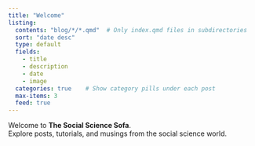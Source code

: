 ```yaml
---
title: "Welcome"
listing:
  contents: "blog/*/*.qmd"  # Only index.qmd files in subdirectories
  sort: "date desc"
  type: default
  fields:
    - title
    - description
    - date
    - image
  categories: true    # Show category pills under each post
  max-items: 3
  feed: true
---
```


Welcome to **The Social Science Sofa**.  
Explore posts, tutorials, and musings from the social science world.